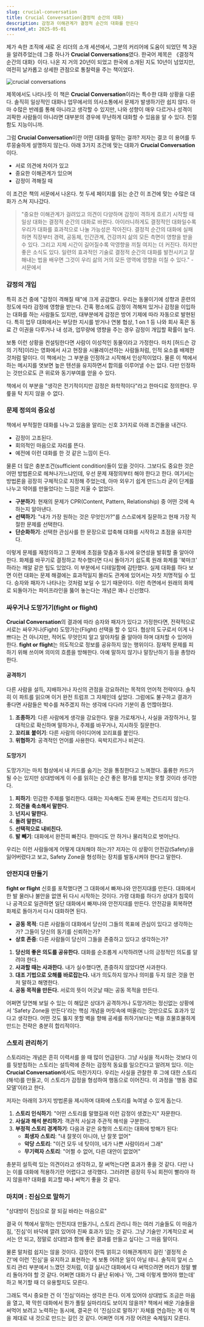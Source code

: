 ```yaml
---
slug: crucial-conversation
title: Crucial Conversation(결정적 순간의 대화)
description: 감정과 이해관계가 결정적 순간의 대화를 만든다
created_at: 2025-05-01
---
```


제가 속한 조직에 새로 온 리더의 소개 세션에서, 그분의 커리어에 도움이 되었던 책 3권을 알려주었는데 그중 하나가 **Crucial Conversations**였다. 한국어 제목은 《결정적 순간의 대화》이다. 나온 지 거의 20년이 되었고 한국에 소개된 지도 10년이 넘었지만, 여전히 날카롭고 상세한 관점으로 통찰력을 주는 책이었다.

![crucial conversations](https://lnwblzacktgzeiihvxtu.supabase.co/storage/v1/object/public/contents/prod/asdf.png-313502)

제목에서도 나타나듯 이 책은 **Crucial Conversation**이라는 특수한 대화 상황을 다룬다. 솔직히 일상적인 대화나 업무에서의 의사소통에서 문제가 발생하기란 쉽지 않다. 아마 수많은 반례를 통해 아니라고 생각할 수 있지만, 나와 성향이 매우 다르거나 성격이 괴팍한 사람들이 아니라면 대부분의 경우에 무난하게 대화할 수 있음을 알 수 있다. 친절함도 지능이니까.

그럼 **Crucial Conversation**이란 어떤 대화를 말하는 걸까? 저자는 결코 이 용어를 두루뭉술하게 설명하지 않는다. 아래 3가지 조건에 맞는 대화가 **Crucial Conversation**이다.

- 서로 의견에 차이가 있고
- 중요한 이해관계가 있으며
- 감정이 격해질 때

이 조건은 책의 서문에서 나온다. 첫 두세 페이지를 읽는 순간 이 조건에 맞는 수많은 대화가 스쳐 지나갔다.

> "중요한 이해관계가 걸려있고 의견이 다양하며 감정이 격하게 흐르기 시작할 때 일상 대화는 결정적 순간의 대화로 바뀐다. 아이러니하게도 결정적인 대화일수록 우리가 대화를 효과적으로 나눌 가능성은 작아진다. 결정적 순간의 대화에 실패하면 직장부터 경력, 공동체, 인간관계, 건강까지 삶의 모든 측면이 영향을 받을 수 있다. 그리고 지체 시간이 길어질수록 악영향을 끼칠 여지는 더 커진다. 하지만 좋은 소식도 있다. 일련의 효과적인 기술로 결정적 순간의 대화를 발전시키고 잘 해내는 법을 배우면 그것이 우리 삶의 거의 모든 영역에 영향을 미칠 수 있다." - 서문에서

### 감정의 개입

특히 조건 중에 "감정이 격해질 때"에 크게 공감했다. 우리는 동물이기에 성향과 훈련의 정도에 따라 감정에 영향을 받는다. 간혹 평소에도 감정이 격해져 있거나 감정을 이입하는 대화를 하는 사람들도 있지만, 대부분에게 감정은 방어 기제에 따라 자동으로 발현된다. 특히 업무 대화에서는 부당한 지시를 받거나 연봉 협상, 1 on 1 등 나와 회사 혹은 동료 간 이권을 다루거나 내 성과, 업무량에 영향을 주는 경우 감정이 개입할 확률이 높다.

보통 이런 상황을 컨설팅한다면 사람이 이성적인 동물이라고 가정한다. 마치 [허드슨 강의 기적]이라는 영화에서 사고 현장을 시뮬레이션하는 사람들처럼, 인적 요소를 배제한 것처럼 말이다. 이 책에서는 그 부분을 인정하고 시작해서 인상적이었다. 물론 이 책에서 하는 메시지를 엿보면 높은 텐션을 유지하면서 합의를 이루어낼 수는 없다. 다만 인정하는 것만으로도 큰 위로와 동기부여를 얻을 수 있다.

책에서 이 부분을 "생각은 전기적이지만 감정은 화학적이다"라고 한마디로 정의한다. 무릎을 탁 치지 않을 수 없다.

### 문제 정의의 중요성

책에서 부적절한 대화를 나누고 있음을 알리는 신호 3가지로 아래 조건들을 내건다.

- 감정이 고조된다.
- 회의적인 마음으로 자리를 뜬다.
- 예전에 이런 대화를 한 것 같은 느낌이 든다.

물론 더 많은 충분조건(sufficient condition)들이 있을 것이다. 그보다도 중요한 것은 어떤 방법론으로 헤쳐나가느냐인데, 우선 문제 재정의부터 해야 한다고 한다. 여기서는 방법론을 굉장히 구체적으로 지정해 주었는데, 아마 외우기 쉽게 만드느라 굳이 단계를 나누고 약어를 만들었다는 느낌은 지울 수 없었다.

- **구분하기**: 현재의 문제가 CPR(Content, Pattern, Relationship) 중 어떤 것에 속하는지 알아낸다.
- **선택하기**: "내가 가장 원하는 것은 무엇인가?"를 스스로에게 질문하고 현재 가장 적절한 문제를 선택한다.
- **단순화하기**: 선택한 관심사를 한 문장으로 압축해 대화를 시작하고 초점을 유지한다.

이렇게 문제를 재정의하고 그 문제에 초점을 맞춤과 동시에 유연성을 발휘할 줄 알아야 한다. 화제를 바꾸기로 결정하고 착수했다면 다시 돌아가기 쉽도록 원래 화제를 '북마크' 하라는 깨알 같은 팁도 있었다. 이 부분에서 디테일함에 감탄했다. 실제 대화를 하다 보면 이런 대화는 문제 해결에는 효과적일지 몰라도 관계에 있어서는 자칫 치명적일 수 있다. 승자와 패자가 나타나는 것처럼 보일 수 있기 때문이다. 이런 측면에서 원래의 화제로 되돌아가는 파이프라인을 뚫어 놓는다는 개념은 꽤나 신선했다.

### 싸우거나 도망가기(fight or flight)

**Crucial Conversation**의 결과에 따라 승자와 패자가 있다고 가정한다면, 전략적으로 서로는 싸우거나(Fight) 도망가는(Flight) 선택을 할 수 있다. 협상의 도구로서 이게 나쁘다는 건 아니지만, 적어도 무엇인지 알고 알아차릴 줄 알아야 하며 대처할 수 있어야 한다. **fight or flight**는 의도적으로 정보를 공유하지 않는 행위이다. 잠재적 문제를 피하기 위해 쓰이며 의미의 흐름을 방해한다. 아예 말하지 않기나 말장난하기 등을 총망라한다.

#### 공격하기

다른 사람을 설득, 지배하거나 자신의 관점을 강요하려는 목적의 언어적 전략이다. 솔직히 이 파트를 읽으며 이거 완전 트럼프 그 자체인데 싶었다. 그럼에도 불구하고 결과가 좋다면 사람들은 박수를 쳐주겠지 하는 생각에 다다라 기분이 좀 언짢아졌다.

1. **조종하기**: 다른 사람에게 생각을 강요한다. 말을 가로채거나, 사실을 과장하거나, 절대적으로 확신하며 말하거나, 주제를 바꾸거나, 지시하듯 질문한다.
2. **꼬리표 붙이기**: 다른 사람의 아이디어에 꼬리표를 붙인다.
3. **위협하기**: 공격적인 언어를 사용한다. 윽박지르거나 비꼰다.

#### 도망가기

도망가기는 마치 협상에서 내 카드를 숨기는 것을 통칭한다고 느껴졌다. 훌륭한 카드가 될 수는 있지만 상대방에게 이 수를 읽히는 순간 좋은 평가를 받지는 못할 것이라 생각한다.

1. **피하기**: 민감한 주제를 멀리한다. 대화는 지속해도 진짜 문제는 건드리지 않는다.
2. **의견을 축소해서 말한다.**
3. **넌지시 말한다.**
4. **돌려 말한다.**
5. **선택적으로 내비친다.**
6. **발 빼기**: 대화에서 완전히 빠진다. 한마디도 안 하거나 물리적으로 벗어난다.

우리는 이런 사람들에게 어떻게 대처해야 하는가? 저자는 이 상황이 안전감(Safety)을 잃어버렸다고 보고, Safety Zone을 형성하는 장치를 발동시켜야 한다고 말한다.

### 안전지대 만들기

**fight or flight** 신호를 포착했다면 그 대화에서 빠져나와 안전지대를 만든다. 대화에서 한 발 물러나 불안을 없앤 뒤 다시 시작하는 것이다. 가령 대화를 하다가 상대가 침묵이나 공격으로 일관하면 일단 대화에서 빠져나와 안전지대를 만든다. 안전감을 회복하면 화제로 돌아가서 다시 대화하면 된다.

- **공동 목적**: 다른 사람들이 대화에서 당신이 그들의 목표에 관심이 있다고 생각하는가? 그들이 당신의 동기를 신뢰하는가?
- **상호 존중**: 다른 사람들이 당신이 그들을 존중하고 있다고 생각하는가?

1. **당신의 좋은 의도를 공유한다.** 대화를 순조롭게 시작하려면 나의 긍정적인 의도를 알려야 한다.
2. **사과할 때는 사과한다.** 내가 실수했다면, 존중하지 않았다면 사과한다.
3. **대조 기법으로 오해를 바로잡는다.** 내가 의도하지 않거나 의미를 두지 않은 것을 먼저 말하고 해명한다.
4. **공동 목적을 만든다.** 서로의 뜻이 어긋날 때는 공동 목적을 만든다.

어쩌면 당연해 보일 수 있는 이 해답은 상대가 공격하거나 도망가려는 정신없는 상황에서 'Safety Zone을 만든다'라는 핵심 개념을 머릿속에 떠올리는 것만으로도 효과가 있다고 생각한다. 어떤 것도 뚫지 못할 벽을 향해 공세를 취하기보다는 벽을 흐물흐물하게 만드는 전략은 충분히 합리적이다.

### 스토리 관리하기

스토리라는 개념은 흔히 이력서를 쓸 때 많이 언급된다. 그냥 사실을 적시하는 것보다 이를 뒷받침하는 스토리는 설득력에 준하는 감정적 동요를 일으킨다고 알려져 있다. 이는 **Crucial Conversation**에서도 마찬가지다. 우리는 사실을 관찰한 후 그에 대한 스토리(해석)를 만들고, 이 스토리가 감정을 형성하여 행동으로 이어진다. 이 과정을 '행동 경로 모델'이라고 한다.

저자는 아래의 3가지 방법론을 제시하며 대화에 스토리를 녹여낼 수 있게 돕는다.

1. **스토리 인식하기**: "어떤 스토리를 말했길래 이런 감정이 생겼는지" 자문한다.
2. **사실과 해석 분리하기**: 객관적 사실과 주관적 해석을 구분한다.
3. **부정적 스토리 경계하기**: 다음과 같은 유형의 스토리는 대화에 방해가 된다:
   - **희생자 스토리**: "내 잘못이 아니야, 난 잘못 없어"
   - **악당 스토리**: "이건 모두 네 탓이야, 네가 나쁜 사람이라서 그래"
   - **무기력자 스토리**: "어쩔 수 없어, 다른 대안이 없었어"

충분히 설득력 있는 의견이라고 생각하고, 잘 써먹는다면 효과가 좋을 것 같다. 다만 나는 이를 대화에 적용하기란 어렵다고 생각했다. 그러려면 굉장히 두뇌 회전이 빨라야 하지 않을까? 대화를 회고할 때나 써먹기 좋을 것 같다.

### 마치며 : 진심으로 말하기

"상대방이 진심으로 잘 되길 바라는 마음으로"

결국 이 책에서 말하는 안전지대 만들기니, 스토리 관리니 하는 여러 기술들도 이 마음가짐, '진심'이 바닥에 깔려 있어야 진짜 효과가 있는 것 같다. 그냥 기술만 기계적으로 써서는 안 되고, 정말로 상대방과 함께 좋은 결과를 만들고 싶다는 그 마음 말이다.

물론 말처럼 쉽지는 않을 것이다. 감정이 잔뜩 얽히고 이해관계까지 걸린 '결정적 순간'에 이런 '진심'을 유지하고 표현하는 게 보통 어려운 일이 아닐 테니. 솔직히 앞서 스토리 관리 부분에서 느꼈던 것처럼, 이걸 실시간 대화에서 다 써먹으려면 머리가 정말 빨리 돌아가야 할 것 같다. 어쩌면 대화가 다 끝난 뒤에나 '아, 그때 이렇게 했어야 했는데' 하고 복기할 때 더 유용할지도 모른다.

그래도 역시 중요한 건 이 '진심'이라는 생각은 든다. 이게 있어야 상대방도 조금은 마음을 열고, 꽉 막힌 대화에서 뭔가 풀릴 실마리라도 보이지 않을까? 책에서 배운 기술들을 써먹어 보려고 노력하는 동시에, 결국은 이 '진심으로 말하기' 자체를 연습하는 게 이 책을 제대로 내 것으로 만드는 길인 것 같다. 어쩌면 이게 가장 어려운 숙제일지 모른다.
